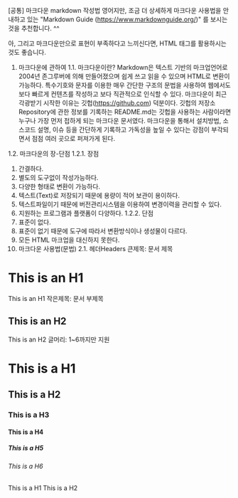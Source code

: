 [공통] 마크다운 markdown 작성법
영어지만, 조금 더 상세하게 마크다운 사용법을 안내하고 있는
"Markdown Guide (https://www.markdownguide.org/)" 를 보시는 것을 추천합니다. ^^

아, 그리고 마크다운만으로 표현이 부족하다고 느끼신다면, HTML 태그를 활용하시는 것도 좋습니다.

1. 마크다운에 관하여
1.1. 마크다운이란?
Markdown은 텍스트 기반의 마크업언어로 2004년 존그루버에 의해 만들어졌으며 쉽게 쓰고 읽을 수 있으며 HTML로 변환이 가능하다. 특수기호와 문자를 이용한 매우 간단한 구조의 문법을 사용하여 웹에서도 보다 빠르게 컨텐츠를 작성하고 보다 직관적으로 인식할 수 있다. 마크다운이 최근 각광받기 시작한 이유는 깃헙(https://github.com) 덕분이다. 깃헙의 저장소Repository에 관한 정보를 기록하는 README.md는 깃헙을 사용하는 사람이라면 누구나 가장 먼저 접하게 되는 마크다운 문서였다. 마크다운을 통해서 설치방법, 소스코드 설명, 이슈 등을 간단하게 기록하고 가독성을 높일 수 있다는 강점이 부각되면서 점점 여러 곳으로 퍼져가게 된다.

1.2. 마크다운의 장-단점
1.2.1. 장점
1. 간결하다.
2. 별도의 도구없이 작성가능하다.
3. 다양한 형태로 변환이 가능하다.
4. 텍스트(Text)로 저장되기 때문에 용량이 적어 보관이 용이하다.
5. 텍스트파일이기 때문에 버전관리시스템을 이용하여 변경이력을 관리할 수 있다.
6. 지원하는 프로그램과 플랫폼이 다양하다.
1.2.2. 단점
1. 표준이 없다.
2. 표준이 없기 때문에 도구에 따라서 변환방식이나 생성물이 다르다.
3. 모든 HTML 마크업을 대신하지 못한다.
2. 마크다운 사용법(문법)
2.1. 헤더Headers
큰제목: 문서 제목

This is an H1
=============
This is an H1
작은제목: 문서 부제목

This is an H2
-------------
This is an H2
글머리: 1~6까지만 지원

# This is a H1
## This is a H2
### This is a H3
#### This is a H4
##### This is a H5
###### This is a H6
This is a H1
This is a H2